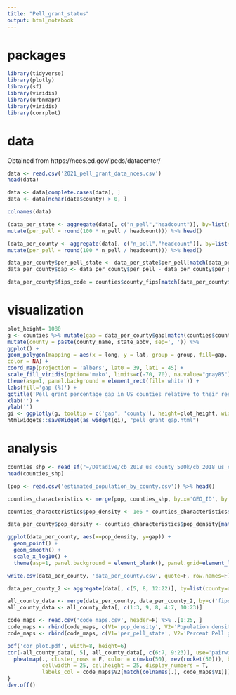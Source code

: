 ```yaml
---
title: "Pell_grant_status"
output: html_notebook
---
```


# packages
```r
library(tidyverse)
library(plotly)
library(sf)
library(viridis)
library(urbnmapr)
library(viridis)
library(corrplot)
```

# data 

Obtained from https://nces.ed.gov/ipeds/datacenter/

```r
data <- read.csv('2021_pell_grant_data_nces.csv')
head(data)
```

```r
data <- data[complete.cases(data), ]
data <- data[nchar(data$county) > 0, ]
```

```r
colnames(data)
```

```r
(data_per_state <- aggregate(data[, c("n_pell","headcount")], by=list(state=data$state), sum) %>%
mutate(per_pell = round(100 * n_pell / headcount))) %>% head()
```

```r
(data_per_county <- aggregate(data[, c("n_pell","headcount")], by=list(county=data$county, state=data$state, fips=data$fips_county), sum) %>%
mutate(per_pell = round(100 * n_pell / headcount))) %>% head()
```

```r
data_per_county$per_pell_state <- data_per_state$per_pell[match(data_per_county$state, data_per_state$state)]
data_per_county$gap <- data_per_county$per_pell - data_per_county$per_pell_state
```


```r
data_per_county$fips_code = counties$county_fips[match(data_per_county$fips, paste(counties$county_name, counties$state_abbv, sep=', '))]
```

# visualization
```r
plot_height= 1080
g <- counties %>% mutate(gap = data_per_county$gap[match(counties$county_fips, data_per_county$fips_code)]) %>%
mutate(county = paste(county_name, state_abbv, sep=', ')) %>%
ggplot() +
geom_polygon(mapping = aes(x = long, y = lat, group = group, fill=gap, label=county),
color = NA) +
coord_map(projection = 'albers', lat0 = 39, lat1 = 45) +
scale_fill_viridis(option='mako', limits=c(-70, 70), na.value="gray85") +
theme(asp=1, panel.background = element_rect(fill='white')) +
labs(fill='gap (%)') +
ggtitle('Pell grant percentage gap in US counties relative to their respective state') +
xlab('') +
ylab('')
gi <- ggplotly(g, tooltip = c('gap', 'county'), height=plot_height, width=plot_height * 4/3)
htmlwidgets::saveWidget(as_widget(gi), "pell grant gap.html")
```

# analysis

```r
counties_shp <- read_sf("~/Datadive/cb_2018_us_county_500k/cb_2018_us_county_500k.shp")
head(counties_shp)
```

```r
(pop <- read.csv('estimated_population_by_county.csv')) %>% head()
```

```r
counties_characteristics <- merge(pop, counties_shp, by.x='GEO_ID', by.y='AFFGEOID')
```

```r
counties_characteristics$pop_density <- 1e6 * counties_characteristics$estimated_population/counties_characteristics$ALAND
```

```r
data_per_county$pop_density <- counties_characteristics$pop_density[match(data_per_county$fips_code, counties_characteristics$GEOID)]
```


```r
ggplot(data_per_county, aes(x=pop_density, y=gap)) +
  geom_point() +
  geom_smooth() +
  scale_x_log10() +
  theme(asp=1, panel.background = element_blank(), panel.grid=element_line(color='gray95'))
```


```r
write.csv(data_per_county, 'data_per_county.csv', quote=F, row.names=F)
```


```r
data_per_county_2 <- aggregate(data[, c(5, 8, 12:22)], by=list(county=data$county, state=data$state, fips=data$fips_county), mean) 

```


```r
all_county_data <- merge(data_per_county, data_per_county_2, by=c('fips', 'county', 'state'))
all_county_data <- all_county_data[, c(1:3, 9, 8, 4:7, 10:23)]
```

```r
code_maps <- read.csv('code_maps.csv', header=F) %>% .[1:25, ]
code_maps <- rbind(code_maps, c(V1='pop_density', V2='Population density'))
code_maps <- rbind(code_maps, c(V1='per_pell_state', V2='Percent Pell grant in State (weighted average)'))
```

```r
pdf('cor_plot.pdf', width=8, height=6)
cor(-all_county_data[, 5], all_county_data[, c(6:7, 9:23)], use='pairwise.complete.obs') %>% {
  pheatmap(., cluster_rows = F, color = c(mako(50), rev(rocket(50))), breaks = seq(-1, 1, length.out=100),
           cellwidth = 25, cellheight = 25, display_numbers = T, 
           labels_col = code_maps$V2[match(colnames(.), code_maps$V1)])
}
dev.off()
```

